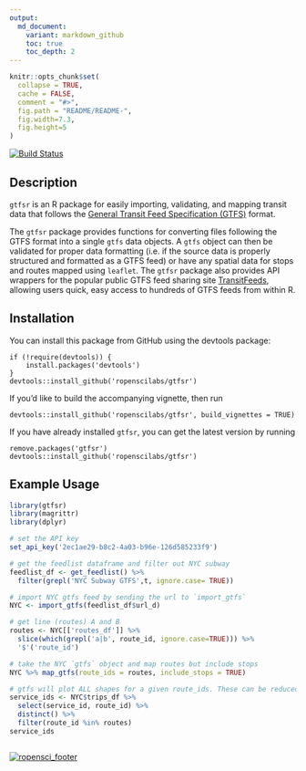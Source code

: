 ```yaml
---
output:
  md_document:
    variant: markdown_github
    toc: true
    toc_depth: 2
---
```


<!-- README.md is generated from README.Rmd. Please edit that file -->

```r
knitr::opts_chunk$set(
  collapse = TRUE,
  cache = FALSE,
  comment = "#>",
  fig.path = "README/README-",
  fig.width=7.3,
  fig.height=5
)
```

[![Build Status](https://travis-ci.org/ropenscilabs/gtfsr.svg?branch=master)](https://travis-ci.org/ropenscilabs/gtfsr)


Description
----------

`gtfsr` is an R package for easily importing, validating, and mapping transit data that follows the [General Transit Feed Specification (GTFS)](https://developers.google.com/transit/gtfs/) format.

The `gtfsr` package provides functions for converting files following the GTFS format into a single `gtfs` data objects. A `gtfs` object can then be validated for proper data formatting (i.e. if the source data is properly structured and formatted as a GTFS feed) or have any spatial data for stops and routes mapped using `leaflet`. The `gtfsr` package also provides API wrappers for the popular public GTFS feed sharing site [TransitFeeds](https://transitfeeds.com/), allowing users quick, easy access to hundreds of GTFS feeds from within R.

Installation
-----------------

You can install this package from GitHub using the devtools package:

    if (!require(devtools)) {
        install.packages('devtools')
    }
    devtools::install_github('ropenscilabs/gtfsr')

If you'd like to build the accompanying vignette, then run

```
devtools::install_github('ropenscilabs/gtfsr', build_vignettes = TRUE)
```

If you have already installed `gtfsr`, you can get the latest version by running

```
remove.packages('gtfsr')
devtools::install_github('ropenscilabs/gtfsr')
```

Example Usage
------------------

```r
library(gtfsr)
library(magrittr)
library(dplyr)

# set the API key
set_api_key('2ec1ae29-b8c2-4a03-b96e-126d585233f9')

# get the feedlist dataframe and filter out NYC subway
feedlist_df <- get_feedlist() %>%
  filter(grepl('NYC Subway GTFS',t, ignore.case= TRUE))

# import NYC gtfs feed by sending the url to `import_gtfs`
NYC <- import_gtfs(feedlist_df$url_d)

# get line (routes) A and B
routes <- NYC[['routes_df']] %>%
  slice(which(grepl('a|b', route_id, ignore.case=TRUE))) %>%
  '$'('route_id')

# take the NYC `gtfs` object and map routes but include stops
NYC %>% map_gtfs(route_ids = routes, include_stops = TRUE)

# gtfs will plot ALL shapes for a given route_ids. These can be reduced using the `service_ids` option.
service_ids <- NYC$trips_df %>%
  select(service_id, route_id) %>%
  distinct() %>%
  filter(route_id %in% routes)
service_ids



```


[![ropensci_footer](http://ropensci.org/public_images/github_footer.png)](http://ropensci.org)
